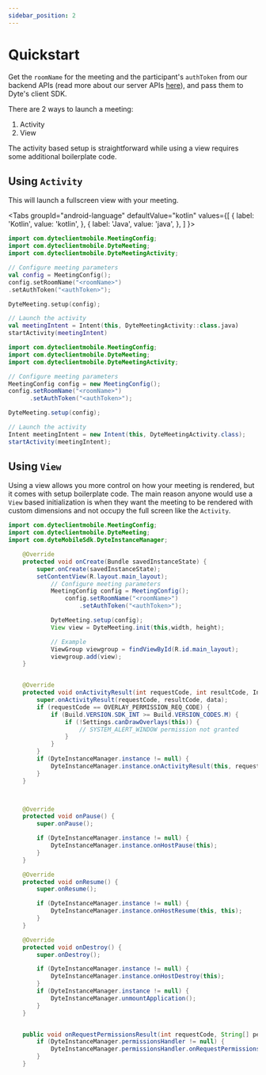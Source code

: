 ```yaml
---
sidebar_position: 2
---
```


# Quickstart


Get the `roomName` for the meeting and the participant's `authToken` from our backend APIs (read more about our server APIs [here](/api)), and pass them to Dyte's client SDK.

There are 2 ways to launch a meeting:

1. Activity
2. View

The activity based setup is straightforward while using a view requires some additional boilerplate code.

## Using `Activity`

This will launch a fullscreen view with your meeting.

<Tabs
  groupId="android-language"
  defaultValue="kotlin"
  values={[
    { label: 'Kotlin', value: 'kotlin', },
    { label: 'Java', value: 'java', },
  ]
}>
<TabItem value="kotlin">

```kotlin
import com.dyteclientmobile.MeetingConfig;
import com.dyteclientmobile.DyteMeeting;
import com.dyteclientmobile.DyteMeetingActivity;

// Configure meeting parameters
val config = MeetingConfig();
config.setRoomName("<roomName>")
.setAuthToken("<authToken>");

DyteMeeting.setup(config);

// Launch the activity
val meetingIntent = Intent(this, DyteMeetingActivity::class.java)
startActivity(meetingIntent)
```

</TabItem>
<TabItem value="java">

```java
import com.dyteclientmobile.MeetingConfig;
import com.dyteclientmobile.DyteMeeting;
import com.dyteclientmobile.DyteMeetingActivity;

// Configure meeting parameters
MeetingConfig config = new MeetingConfig();
config.setRoomName("<roomName>")
      .setAuthToken("<authToken>");

DyteMeeting.setup(config);

// Launch the activity
Intent meetingIntent = new Intent(this, DyteMeetingActivity.class);
startActivity(meetingIntent);
```

</TabItem>
</Tabs>

## Using `View`

Using a view allows you more control on how your meeting is rendered, but it comes with setup boilerplate code. The main reason anyone would use a `View` based initialization is when they want the meeting to be rendered with custom dimensions and not occupy the full screen like the `Activity`.

```java
import com.dyteclientmobile.MeetingConfig;
import com.dyteclientmobile.DyteMeeting;
import com.dyteMobileSdk.DyteInstanceManager;

    @Override
    protected void onCreate(Bundle savedInstanceState) {
        super.onCreate(savedInstanceState);
        setContentView(R.layout.main_layout);
            // Configure meeting parameters
            MeetingConfig config = MeetingConfig();
                config.setRoomName("<roomName>")
                    .setAuthToken("<authToken>");

            DyteMeeting.setup(config);
            View view = DyteMeeting.init(this,width, height);

            // Example
            ViewGroup viewgroup = findViewById(R.id.main_layout);
            viewgroup.add(view);
    }


    @Override
    protected void onActivityResult(int requestCode, int resultCode, Intent data) {
        super.onActivityResult(requestCode, resultCode, data);
        if (requestCode == OVERLAY_PERMISSION_REQ_CODE) {
            if (Build.VERSION.SDK_INT >= Build.VERSION_CODES.M) {
                if (!Settings.canDrawOverlays(this)) {
                    // SYSTEM_ALERT_WINDOW permission not granted
                }
            }
        }
        if (DyteInstanceManager.instance != null) {
            DyteInstanceManager.instance.onActivityResult(this, requestCode, resultCode, data);
        }
    }



    @Override
    protected void onPause() {
        super.onPause();

        if (DyteInstanceManager.instance != null) {
            DyteInstanceManager.instance.onHostPause(this);
        }
    }

    @Override
    protected void onResume() {
        super.onResume();

        if (DyteInstanceManager.instance != null) {
            DyteInstanceManager.instance.onHostResume(this, this);
        }
    }

    @Override
    protected void onDestroy() {
        super.onDestroy();

        if (DyteInstanceManager.instance != null) {
            DyteInstanceManager.instance.onHostDestroy(this);
        }
        if (DyteInstanceManager.instance != null) {
            DyteInstanceManager.unmountApplication();
        }
    }


    public void onRequestPermissionsResult(int requestCode, String[] permissions, int[] grantResults) {
        if (DyteInstanceManager.permissionsHandler != null) {
            DyteInstanceManager.permissionsHandler.onRequestPermissionsResult(requestCode, permissions, grantResults);
        }
    }
```
